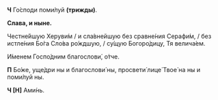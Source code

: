 **Ч** Го́споди поми́луй **(трижды)**.

**Слава, и ныне.**

Честне́йшую Херуви́м / и сла́внейшую без сравне́ния Серафи́м, / без истле́ния Бо́га Сло́ва ро́ждшую, / су́щую Богоро́дицу, Тя велича́ем.

И́менем Госпо́дним благослови́, о́тче.

**П** Бо́же, уще́дри ны и благослови́ ны, просвети́ лице́ Твое́ на ны и поми́луй ны.

**Ч [Н]** Ами́нь.
